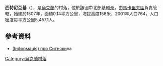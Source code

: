 {{coord|50|24|52|N|29|41|58|E|scale:30000|display=title}}

'''西特尼亞基'''（{{lang-uk|Ситняки}}），是[[烏克蘭|烏克蘭]]的村落，位於該國中北部[[基輔州|基輔州]]，由[[馬卡里夫區|馬卡里夫區]]負責管轄，始建於1507年，面積0.14平方公里，海拔高度156米，2001年人口764，人口密度每平方公里5,457.1人。

==參考資料==
* [http://adm.makariv.org/index.php?option=com_content&view=article&id=283 (Інформація) про Ситняки]на {{Wayback|url=http://adm.makariv.org/index.php?option=com_content&view=article&id=283 |date=20150402000656 }}

{{Ukraine-geo-stub}}
[[Category:烏克蘭村落|Category:烏克蘭村落]]